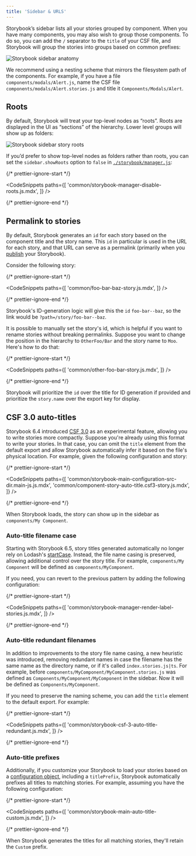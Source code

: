 ```yaml
---
title: 'Sidebar & URLS'
---
```


Storybook’s sidebar lists all your stories grouped by component. When you have many components, you may also wish to group those components. To do so, you can add the `/` separator to the `title` of your CSF file, and Storybook will group the stories into groups based on common prefixes:

![Storybook sidebar anatomy](./sidebar-anatomy.jpg)

We recommend using a nesting scheme that mirrors the filesystem path of the components. For example, if you have a file `components/modals/Alert.js`, name the CSF file `components/modals/Alert.stories.js` and title it `Components/Modals/Alert`.

## Roots

By default, Storybook will treat your top-level nodes as “roots”. Roots are displayed in the UI as “sections” of the hierarchy. Lower level groups will show up as folders:

![Storybook sidebar story roots](./sidebar-roots.jpg)

If you’d prefer to show top-level nodes as folders rather than roots, you can set the `sidebar.showRoots` option to `false` in [`./storybook/manager.js`](./overview.mdx#configure-story-rendering):

{/* prettier-ignore-start */}

<CodeSnippets
  paths={[
    'common/storybook-manager-disable-roots.js.mdx',
  ]}
/>

{/* prettier-ignore-end */}

## Permalink to stories

By default, Storybook generates an `id` for each story based on the component title and the story name. This `id` in particular is used in the URL for each story, and that URL can serve as a permalink (primarily when you [publish](../sharing/publish-storybook.mdx) your Storybook).

Consider the following story:

{/* prettier-ignore-start */}

<CodeSnippets
  paths={[
    'common/foo-bar-baz-story.js.mdx',
  ]}
/>

{/* prettier-ignore-end */}

Storybook's ID-generation logic will give this the `id` `foo-bar--baz`, so the link would be `?path=/story/foo-bar--baz`.

It is possible to manually set the story's id, which is helpful if you want to rename stories without breaking permalinks. Suppose you want to change the position in the hierarchy to `OtherFoo/Bar` and the story name to `Moo`. Here's how to do that:

{/* prettier-ignore-start */}

<CodeSnippets
  paths={[
    'common/other-foo-bar-story.js.mdx',
  ]}
/>

{/* prettier-ignore-end */}

Storybook will prioritize the `id` over the title for ID generation if provided and prioritize the `story.name` over the export key for display.

## CSF 3.0 auto-titles

Storybook 6.4 introduced [CSF 3.0](https://storybook.js.org/blog/component-story-format-3-0/) as an experimental feature, allowing you to write stories more compactly. Suppose you're already using this format to write your stories. In that case, you can omit the `title` element from the default export and allow Storybook automatically infer it based on the file's physical location. For example, given the following configuration and story:

{/* prettier-ignore-start */}

<CodeSnippets
  paths={[
    'common/storybook-main-configuration-src-dir.main-js.js.mdx',
    'common/component-story-auto-title.csf3-story.js.mdx',
  ]}
/>

{/* prettier-ignore-end */}

When Storybook loads, the story can show up in the sidebar as `components/My Component`.

### Auto-title filename case

Starting with Storybook 6.5, story titles generated automatically no longer rely on Lodash's [startCase](https://lodash.com/docs/#startCase).
Instead, the file name casing is preserved, allowing additional control over the story title. For example, `components/My Component` will be defined as `components/MyComponent`.

If you need, you can revert to the previous pattern by adding the following configuration:

{/* prettier-ignore-start */}

<CodeSnippets
  paths={[
    'common/storybook-manager-render-label-stories.js.mdx',
  ]}
/>

{/* prettier-ignore-end */}

### Auto-title redundant filenames

In addition to improvements to the story file name casing, a new heuristic was introduced, removing redundant names in case the filename has the same name as the directory name, or if it's called `index.stories.js|ts`. For example, before `components/MyComponent/MyComponent.stories.js` was defined as `Components/MyComponent/MyComponent` in the sidebar. Now it will be defined as `Components/MyComponent`.

If you need to preserve the naming scheme, you can add the `title` element to the default export. For example:

{/* prettier-ignore-start */}

<CodeSnippets
  paths={[
    'common/storybook-csf-3-auto-title-redundant.js.mdx',
  ]}
/>

{/* prettier-ignore-end */}

### Auto-title prefixes

Additionally, if you customize your Storybook to load your stories based on a [configuration object](./overview.mdx#with-a-configuration-object), including a `titlePrefix`, Storybook automatically prefixes all titles to matching stories. For example, assuming you have the following configuration:

{/* prettier-ignore-start */}

<CodeSnippets
  paths={[
    'common/storybook-main-auto-title-custom.js.mdx',
  ]}
/>

{/* prettier-ignore-end */}

When Storybook generates the titles for all matching stories, they'll retain the `Custom` prefix.
